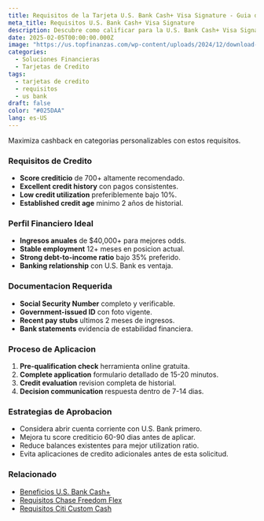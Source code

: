 ```yaml
---
title: Requisitos de la Tarjeta U.S. Bank Cash+ Visa Signature - Guia de Elegibilidad
meta_title: Requisitos U.S. Bank Cash+ Visa Signature
description: Descubre como calificar para la U.S. Bank Cash+ Visa Signature - criterios de elegibilidad, puntaje recomendado y proceso de aprobacion detallado.
date: 2025-02-05T00:00:00.000Z
image: "https://us.topfinanzas.com/wp-content/uploads/2024/12/download-18.webp"
categories:
  - Soluciones Financieras
  - Tarjetas de Credito
tags:
  - tarjetas de credito
  - requisitos
  - us bank
draft: false
color: "#025DAA"
lang: es-US
---
```


Maximiza cashback en categorias personalizables con estos requisitos.

### Requisitos de Credito

- **Score crediticio** de 700+ altamente recomendado.
- **Excellent credit history** con pagos consistentes.
- **Low credit utilization** preferiblemente bajo 10%.
- **Established credit age** minimo 2 años de historial.

### Perfil Financiero Ideal

- **Ingresos anuales** de $40,000+ para mejores odds.
- **Stable employment** 12+ meses en posicion actual.
- **Strong debt-to-income ratio** bajo 35% preferido.
- **Banking relationship** con U.S. Bank es ventaja.

### Documentacion Requerida

- **Social Security Number** completo y verificable.
- **Government-issued ID** con foto vigente.
- **Recent pay stubs** ultimos 2 meses de ingresos.
- **Bank statements** evidencia de estabilidad financiera.

<AdZone id="us_site_4" />

### Proceso de Aplicacion

1. **Pre-qualification check** herramienta online gratuita.
2. **Complete application** formulario detallado de 15-20 minutos.
3. **Credit evaluation** revision completa de historial.
4. **Decision communication** respuesta dentro de 7-14 dias.

### Estrategias de Aprobacion

- Considera abrir cuenta corriente con U.S. Bank primero.
- Mejora tu score crediticio 60-90 dias antes de aplicar.
- Reduce balances existentes para mejor utilization ratio.
- Evita aplicaciones de credito adicionales antes de esta solicitud.

### Relacionado

- [Beneficios U.S. Bank Cash+](/soluciones-financieras/beneficios-de-la-tarjeta-us-bank-cash-visa-signature-categorias-personalizables)
- [Requisitos Chase Freedom Flex](/soluciones-financieras/requisitos-de-la-tarjeta-de-credito-chase-freedom-flex-categorias-rotativas)
- [Requisitos Citi Custom Cash](/soluciones-financieras/requisitos-de-la-tarjeta-de-credito-citi-custom-cash-5-cashback-categoria)

